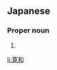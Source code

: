 {{also|寬和}}
==Japanese==
{{ja-kanjitab|ひろ|かず}}

===Proper noun===
{{ja-pos|proper|ひろかず}}

# {{given name|male|lang=ja|sort=ひろかず}}

[[li:寛和]]